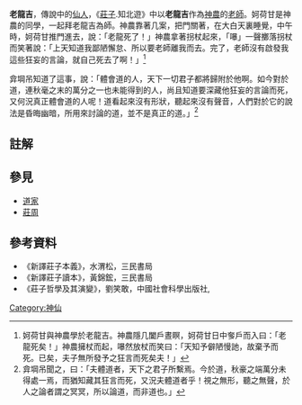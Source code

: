 '''老龍吉'''，傳說中的[[仙人|仙人]]，《[[南華經|莊子]].知北遊》中以'''老龍吉'''作為[[神農|神農]]的[[老師|老師]]。妸荷甘是神農的同學，一起拜老龍吉為師。神農靠著几案，把門關著，在大白天裏睡覺，中午時，妸荷甘推門進去，說：「老龍死了！」神農拿著拐杖起來，「嚗」一聲擲落拐杖而笑著說：「上天知道我鄙陋懈怠、所以要老師離我而去。完了，老師沒有啟發我這些狂妄的言論，就自己死去了啊！」<ref>妸荷甘與神農學於老龍吉。神農隱几闔戶晝瞑，妸荷甘日中奓戶而入曰：「老龍死矣！」神農擁杖而起，嚗然放杖而笑曰：「天知予僻陋慢訑，故棄予而死。已矣，夫子無所發予之狂言而死矣夫！」</ref>

弇堈吊知道了這事，說：「體會道的人，天下一切君子都將歸附於他啊。如今對於道，連秋毫之末的萬分之一也未能得到的人，尚且知道要深藏他狂妄的言論而死，又何況真正體會道的人呢！道看起來沒有形狀，聽起來沒有聲音，人們對於它的說法是昏晦幽暗，所用來討論的道，並不是真正的道。」<ref>弇堈吊聞之，曰：「夫體道者，天下之君子所繫焉。今於道，秋豪之端萬分未得處一焉，而猶知藏其狂言而死，又況夫體道者乎！視之無形，聽之無聲，於人之論者謂之冥冥，所以論道，而非道也。」</ref>

==註解==
<div class="references-1column">
<references/>
</div>

==參見==
*[[道家|道家]]
*[[莊周|莊周]]

==參考資料==
*《新譯莊子本義》，水渭松，三民書局
*《新譯莊子讀本》，黃錦鋐，三民書局
*《莊子哲學及其演變》，劉笑敢，中國社會科學出版社,


[[Category:神仙|Category:神仙]]